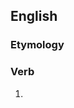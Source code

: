 ==English==

===Etymology===
{{suffix|took|eth|lang=en}}

===Verb===
{{head|en|verb form|cat2=simple past forms|cat3=third-person singular forms}}

# {{context|archaic|lang=en}} {{form of|third-person singular simple past of|take|lang=en}}